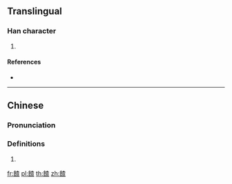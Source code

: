 {{character info/new}}
{{also|馇}}
==Translingual==

===Han character===
{{Han char|rn=184|rad=食|as=09|sn=18|four=|canj=OIDAM}}

# {{defn|Han|sort=食09}}

====References====
* {{Han ref|kx=1423.241|hdz=74463.140|uh=9937|ud=39223}}

----

==Chinese==
{{zh-forms|s=馇}}

===Pronunciation===
{{zh-pron
|m=chā
|cat=
}}

===Definitions===
{{zh-hanzi}}

# {{rfdef|zh}}

[[fr:餷]]
[[pl:餷]]
[[th:餷]]
[[zh:餷]]